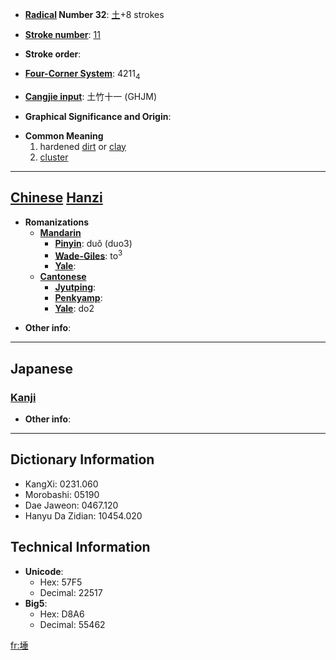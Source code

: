 * '''[[Wiktionary:Chinese radical index| Radical]] Number 32''': [[Wiktionary:Chinese radical index 土|土]]+8 strokes

* '''[[Wiktionary:Chinese total strokes index|Stroke number]]''': [[Wiktionary:Chinese total strokes index 11|11]]

* '''Stroke order''': 

* '''[[Wiktionary:Chinese four corner index|Four-Corner System]]''': 4211<sub>4</sub>

* '''[[Wiktionary:Chinese Cangjie index|Cangjie input]]''': 土竹十一 (GHJM)

* '''Graphical Significance and Origin''': 

* '''Common Meaning'''
*#hardened [[dirt]] or [[clay]]
*# [[cluster]]


----

== [[Chinese]] [[Hanzi]] ==

* '''Romanizations'''
** '''[[Mandarin]]'''
*** '''[[Pinyin]]''': duǒ (duo3)
*** '''[[Wade-Giles]]''': to<sup>3</sup>
*** '''[[Yale]]''': 
** '''[[Cantonese]]'''
*** '''[[Jyutping]]''':
*** '''[[Penkyamp]]''': 
*** '''[[Yale]]''': do2

* '''Other info''': 

----

==Japanese==
===[[Kanji]]===
{{kanji|on readings=[[た]] (ta)|kun readings=}}

* '''Other info''':  

----

== Dictionary Information ==

* KangXi: 0231.060
* Morobashi: 05190
* Dae Jaweon: 0467.120
* Hanyu Da Zidian: 10454.020

== Technical Information ==

* '''Unicode''':
** Hex: 57F5
** Decimal: 22517
* '''Big5''':
** Hex: D8A6
** Decimal: 55462

[[fr:埵]]